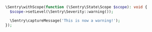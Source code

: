 ```php
\Sentry\withScope(function (\Sentry\State\Scope $scope): void {
  $scope->setLevel(\Sentry\Severity::warning());

  \Sentry\captureMessage('This is now a warning!');
});
```
